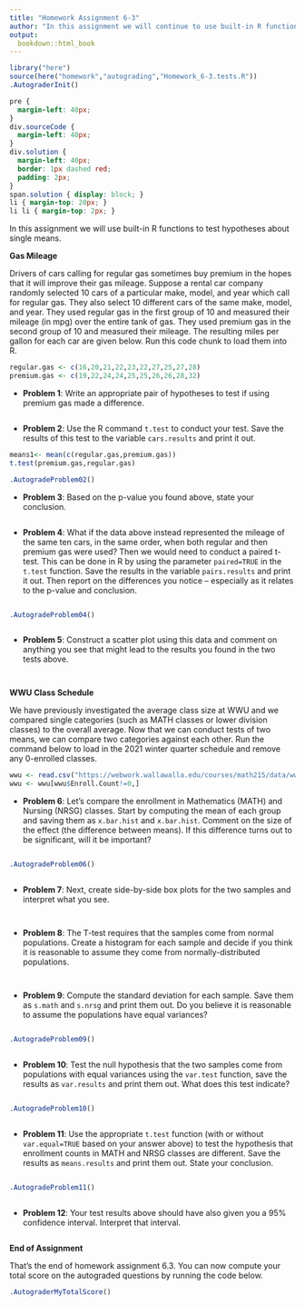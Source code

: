 ```yaml
---
title: "Homework Assignment 6-3"
author: "In this assignment we will continue to use built-in R functions to test hypotheses about single means.<br /><br />"
output:
  bookdown::html_book
---
```


```r
library("here")
source(here("homework","autograding","Homework_6-3.tests.R"))
.AutograderInit()
```

```css
pre {
  margin-left: 40px;
}
div.sourceCode {
  margin-left: 40px;
}
div.solution {
  margin-left: 40px;
  border: 1px dashed red;
  padding: 2px;
}
span.solution { display: block; }
li { margin-top: 20px; }
li li { margin-top: 2px; }
```

In this assignment we will use built-in R functions to test hypotheses about single means.


**Gas Mileage**

Drivers of cars calling for regular gas sometimes buy premium in the hopes that it will improve their gas mileage.  Suppose a rental car company randomly selected 10 cars of a particular make, model, and year which call for regular gas.  They also select 10 different cars of the same make, model, and year.  They used regular gas in the first group of 10 and measured their mileage (in mpg) over the entire tank of gas.  They used premium gas in the second group of 10 and measured their mileage.  The resulting miles per gallon for each car are given below.  Run this code chunk to load them into R.

```r
regular.gas <- c(16,20,21,22,23,22,27,25,27,28)
premium.gas <- c(19,22,24,24,25,25,26,26,28,32)
```


* **Problem 1**: Write an appropriate pair of hypotheses to test if using premium gas made a difference.

```solution
```


* **Problem 2**: Use the R command `t.test` to conduct your test.  Save the results of this test to the variable `cars.results` and print it out.

```r
means1<- mean(c(regular.gas,premium.gas))
t.test(premium.gas,regular.gas)
```

```r
.AutogradeProblem02()
```


* **Problem 3**: Based on the p-value you found above, state your conclusion.

```solution
```


* **Problem 4**: What if the data above instead represented the mileage of the same ten cars, in the same order, when both regular and then premium gas were used?  Then we would need to conduct a paired t-test.  This can be done in R by using the parameter `paired=TRUE` in the `t.test` function. Save the results in the variable `pairs.results` and print it out.  Then report on the differences you notice -- especially as it relates to the p-value and conclusion.  

```r
```

```r
.AutogradeProblem04()
```

```solution
```


* **Problem 5**: Construct a scatter plot using this data and comment on anything you see that might lead to the results you found in the two tests above.

```r
```

```solution
```


**WWU Class Schedule**

We have previously investigated the average class size at WWU and we compared single categories (such as MATH classes or lower division classes) to the overall average.  Now that we can conduct tests of two means, we can compare two categories against each other.  Run the command below to load in the 2021 winter quarter schedule and remove any 0-enrolled classes.
   
```r
wwu <- read.csv("https://webwork.wallawalla.edu/courses/math215/data/wwu_w21.csv",stringsAsFactors=F)
wwu <- wwu[wwu$Enroll.Count!=0,]
```


* **Problem 6**: Let's compare the enrollment in Mathematics (MATH) and Nursing (NRSG) classes.  Start by computing the mean of each group and saving them as `x.bar.hist` and `x.bar.hist`.  Comment on the size of the effect (the difference between means).  If this difference turns out to be significant, will it be important?

```r
```

```r
.AutogradeProblem06()
```

```solution
```


* **Problem 7**: Next, create side-by-side box plots for the two samples and interpret what you see.

```r
```

```solution
```


* **Problem 8**: The T-test requires that the samples come from normal populations.  Create a histogram for each sample and decide if you think it is reasonable to assume they come from normally-distributed populations.

```r
```

```solution
```


* **Problem 9**: Compute the standard deviation for each sample.  Save them as `s.math` and `s.nrsg` and print them out. Do you believe it is reasonable to assume the populations have equal variances?

```r
```

```r
.AutogradeProblem09()
```

```solution
```


* **Problem 10**: Test the null hypothesis that the two samples come from populations with equal variances using the `var.test` function, save the results as `var.results` and print them out.  What does this test indicate?

```r
```

```r
.AutogradeProblem10()
```

```solution
```


* **Problem 11**: Use the appropriate `t.test` function (with or without `var.equal=TRUE` based on your answer above) to test the hypothesis that enrollment counts in MATH and NRSG classes are different.  Save the results as `means.results` and print them out.  State your conclusion.

```r
```

```r
.AutogradeProblem11()
```

```solution
```


* **Problem 12**: Your test results above should have also given you a 95% confidence interval.  Interpret that interval.

```solution
```


**End of Assignment**

That's the end of homework assignment 6.3.  You can now compute your total score on the autograded questions by running the code below.

```r
.AutograderMyTotalScore()
```
